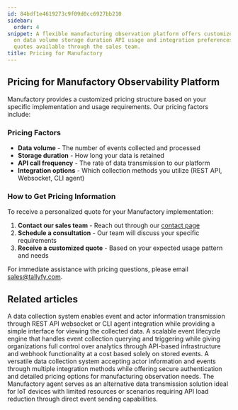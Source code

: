 ```yaml
---
id: 84bdf1e4619273c9f09d0cc6927bb210
sidebar:
  order: 4
snippet: A flexible manufacturing observation platform offers customized pricing based
  on data volume storage duration API usage and integration preferences with personalized
  quotes available through the sales team.
title: Pricing for Manufactory
---
```


## Pricing for Manufactory Observability Platform

Manufactory provides a customized pricing structure based on your specific implementation and usage requirements. Our pricing factors include:

### Pricing Factors

- **Data volume** - The number of events collected and processed
- **Storage duration** - How long your data is retained
- **API call frequency** - The rate of data transmission to our platform
- **Integration options** - Which collection methods you utilize (REST API, Websocket, CLI agent)

### How to Get Pricing Information

To receive a personalized quote for your Manufactory implementation:

1. **Contact our sales team** - Reach out through our [contact page](https://tallyfy.com/contact)
2. **Schedule a consultation** - Our team will discuss your specific requirements
3. **Receive a customized quote** - Based on your expected usage pattern and needs

For immediate assistance with pricing questions, please email [sales@tallyfy.com](mailto:sales@tallyfy.com).


## Related articles
<CardGrid>
<LinkTitleCard header="<b>Manufactory > Collector</b>" href="/products/manufactory/collector/" > A data collection system enables event and actor information transmission through REST API websocket or CLI agent integration while providing a simple interface for viewing the collected data. </LinkTitleCard>
<LinkTitleCard header="<b>Overview</b>" href="/products/manufactory/" > A scalable event lifecycle engine that handles event collection querying and triggering while giving organizations full control over analytics through API-based infrastructure and webhook functionality at a cost based solely on stored events. </LinkTitleCard>
<LinkTitleCard header="<b>Collector > Collecting events via REST API</b>" href="/products/manufactory/collector/rest_api/" > A versatile data collection system accepting actor information and events through multiple integration methods while offering secure authentication and detailed pricing options for manufacturing observation needs. </LinkTitleCard>
<LinkTitleCard header="<b>Collector > Collecting events via our CLI agent</b>" href="/products/manufactory/collector/agent/" > The Manufactory agent serves as an alternative data transmission solution ideal for IoT devices with limited resources or scenarios requiring API load reduction through direct event sending capabilities. </LinkTitleCard>
</CardGrid>